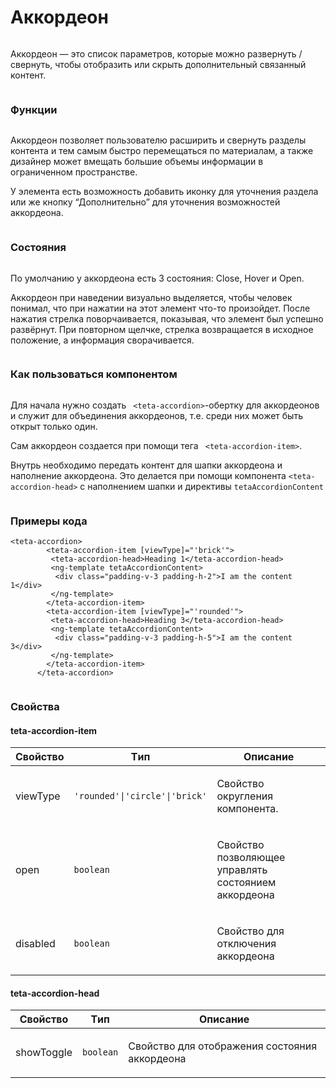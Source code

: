 
<Meta of={AccordionStories}/>

<div class='column gap-24'>
  <h1>Аккордеон</h1>
  <div class='column'>
    <p>Аккордеон — это список параметров, которые можно развернуть / свернуть, чтобы отобразить или скрыть
      дополнительный связанный контент.</p>
  </div>
  <h3>Функции</h3>
  <div class='column'>
    <p>Аккордеон позволяет пользователю расширить и свернуть разделы контента и тем самым быстро перемещаться по
      материалам, а также дизайнер может вмещать большие объемы информации в ограниченном пространстве.</p>
    <p>У элемента есть возможность добавить иконку для уточнения раздела или же кнопку “Дополнительно” для уточнения
      возможностей аккордеона.</p>
  </div>
  <h3>Состояния</h3>
  <div class='column'>
    <p>По умолчанию у аккордеона есть 3 состояния: Close, Hover и Open.</p>
    <p>Аккордеон при наведении визуально выделяется, чтобы человек понимал, что при нажатии на этот элемент что-то
      произойдет. После нажатия стрелка поворчаивается, показывая, что элемент был успешно развёрнут. При повторном
      щелчке, стрелка возвращается в исходное положение, а информация сворачивается.</p>
  </div>
  <h3>Как пользоваться компонентом</h3>
  <div class='column'>
    <p>Для начала нужно создать <code> &lt;teta-accordion&gt;</code>-обертку для аккордеонов и служит для объединения аккордеонов, т.е. среди них может быть открыт только один.</p>
    <p>Сам аккордеон создается при помощи тега <code> &lt;teta-accordion-item&gt;</code>.</p>
    <p>Внутрь необходимо передать контент для шапки аккордеона и наполнение аккордеона. Это делается при помощи компонента <code>&lt;teta-accordion-head&gt;</code> с наполнением шапки и директивы <code>tetaAccordionContent</code></p>
  </div>
  <h3>Примеры кода</h3>
    <p><pre><code>&lt;teta-accordion&gt;
      &nbsp;&nbsp;&lt;teta-accordion-item [viewType]="'brick'"&gt;
      &nbsp;&nbsp;&nbsp;&lt;teta-accordion-head&gt;Heading 1&lt;/teta-accordion-head&gt;
      &nbsp;&nbsp;&nbsp;&lt;ng-template tetaAccordionContent&gt;
      &nbsp;&nbsp;&nbsp;&nbsp;&lt;div class="padding-v-3 padding-h-2"&gt;I am the content 1&lt;/div&gt;
      &nbsp;&nbsp;&nbsp;&lt;/ng-template&gt;
      &nbsp;&nbsp;&lt;/teta-accordion-item&gt;
      &nbsp;&nbsp;&lt;teta-accordion-item [viewType]="'rounded'"&gt;
      &nbsp;&nbsp;&nbsp;&lt;teta-accordion-head&gt;Heading 3&lt;/teta-accordion-head&gt;
      &nbsp;&nbsp;&nbsp;&lt;ng-template tetaAccordionContent&gt;
      &nbsp;&nbsp;&nbsp;&nbsp;&lt;div class="padding-v-3 padding-h-5"&gt;I am the content 3&lt;/div&gt;
      &nbsp;&nbsp;&nbsp;&lt;/ng-template&gt;
      &nbsp;&nbsp;&lt;/teta-accordion-item&gt;
      &lt;/teta-accordion&gt;</code></pre></p>
  <div class='column'>
    <h3>Свойства</h3>
    <h4>teta-accordion-item</h4>
    <table>
      <thead>
      <tr>
        <th>Свойство</th>
        <th>Tип</th>
        <th>Описание</th>
      </tr>
      </thead>
      <tbody>
      <tr>
        <td class='text-align-center'>
          <p>viewType</p>
        </td>
        <td class='text-align-center'>
          <code>'rounded'|'circle'|'brick'</code>
        </td>
        <td class='text-align-center'>
          <p>Свойство округления компонента.</p>
        </td>
      </tr>
      <tr>
        <td class='text-align-center'>
          <p>open</p>
        </td>
        <td class='text-align-center'>
          <code>boolean</code>
        </td>
        <td class='text-align-center'>
          <p>Свойство позволяющее управлять состоянием аккордеона</p>
        </td>
      </tr>
      <tr>
        <td class='text-align-center'>
          <p>disabled</p>
        </td>
        <td class='text-align-center'>
          <code>boolean</code>
        </td>
        <td class='text-align-center'>
          <p>Свойство для отключения аккордеона</p>
        </td>
      </tr>
      </tbody>
    </table>
    <h4>teta-accordion-head</h4>
    <table>
      <thead>
      <tr>
        <th>Свойство</th>
        <th>Tип</th>
        <th>Описание</th>
      </tr>
      </thead>
      <tbody>
      <tr>
        <td class='text-align-center'>
          <p>showToggle</p>
        </td>
        <td class='text-align-center'>
          <code>boolean</code>
        </td>
        <td class='text-align-center'>
          <p>Свойство для отображения состояния аккордеона</p>
        </td>
      </tr>
      </tbody>
    </table>
  </div>
</div>
